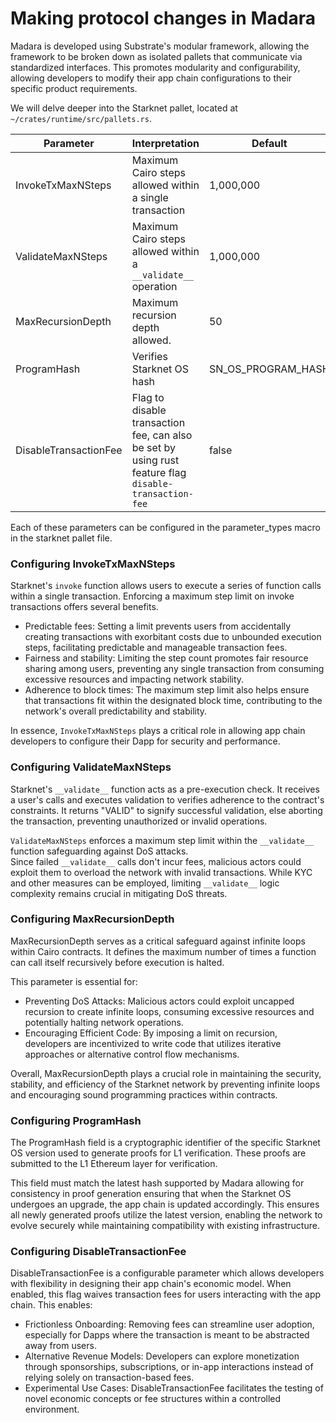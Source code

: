 # Making protocol changes in Madara

Madara is developed using Substrate's modular framework, allowing the framework to be broken down as isolated pallets that communicate via standardized interfaces.
This promotes modularity and configurability, allowing developers to modify their app chain configurations to their specific product requirements.

We will delve deeper into the Starknet pallet, located at `~/crates/runtime/src/pallets.rs`.

| Parameter | Interpretation | Default |
|---|---|---|
|  InvokeTxMaxNSteps | Maximum Cairo steps allowed within a single transaction |1,000,000  |
|  ValidateMaxNSteps | Maximum Cairo steps allowed within a `__validate__` operation |1,000,000  |
|  MaxRecursionDepth | Maximum recursion depth allowed. |50  |
|  ProgramHash | Verifies Starknet OS hash |SN_OS_PROGRAM_HASH |
|  DisableTransactionFee | Flag to disable transaction fee, can also be set by using rust feature flag `disable-transaction-fee` |false  |

Each of these parameters can be configured in the parameter_types macro in the starknet pallet file.

### Configuring InvokeTxMaxNSteps
Starknet's `invoke` function allows users to execute a series of function calls within a single transaction. Enforcing a maximum step limit on invoke transactions offers several benefits.

- Predictable fees: Setting a limit prevents users from accidentally creating transactions with exorbitant costs due to unbounded execution steps, facilitating predictable and manageable transaction fees.
- Fairness and stability: Limiting the step count promotes fair resource sharing among users, preventing any single transaction from consuming excessive resources and impacting network stability.
- Adherence to block times: The maximum step limit also helps ensure that transactions fit within the designated block time, contributing to the network's overall predictability and stability.

In essence, `InvokeTxMaxNSteps` plays a critical role in allowing app chain developers to configure their Dapp for security and performance.

### Configuring ValidateMaxNSteps
Starknet's `__validate__` function acts as a pre-execution check. It receives a user's calls and executes validation to verifies adherence to the contract's constraints. 
It returns "VALID" to signify successful validation, else aborting the transaction, preventing unauthorized or invalid operations. 

`ValidateMaxNSteps` enforces a maximum step limit within the `__validate__` function safeguarding against DoS attacks.  
Since failed `__validate__` calls don't incur fees, malicious actors could exploit them to overload the network with invalid transactions. 
While KYC and other measures can be employed, limiting `__validate__` logic complexity remains crucial in mitigating DoS threats.

### Configuring MaxRecursionDepth
MaxRecursionDepth serves as a critical safeguard against infinite loops within Cairo contracts. It defines the maximum number of times a function can call itself recursively before execution is halted. 

This parameter is essential for:

- Preventing DoS Attacks: Malicious actors could exploit uncapped recursion to create infinite loops, consuming excessive resources and potentially halting network operations.
- Encouraging Efficient Code: By imposing a limit on recursion, developers are incentivized to write code that utilizes iterative approaches or alternative control flow mechanisms.

Overall, MaxRecursionDepth plays a crucial role in maintaining the security, stability, and efficiency of the Starknet network by preventing infinite loops and encouraging sound programming practices within contracts.

### Configuring ProgramHash
The ProgramHash field is a cryptographic identifier of the specific Starknet OS version used to generate proofs for L1 verification. These proofs are submitted to the L1 Ethereum layer for verification.

This field must match the latest hash supported by Madara allowing for consistency in proof generation ensuring that when the Starknet OS undergoes an upgrade, the app chain is updated accordingly. 
This ensures all newly generated proofs utilize the latest version, enabling the network to evolve securely while maintaining compatibility with existing infrastructure.

### Configuring DisableTransactionFee
DisableTransactionFee is a configurable parameter which allows developers with  flexibility in designing their app chain's economic model. 
When enabled, this flag waives transaction fees for users interacting with the app chain. This enables:
- Frictionless Onboarding: Removing fees can streamline user adoption, especially for Dapps where the transaction is meant to be abstracted away from users.
- Alternative Revenue Models: Developers can explore monetization through sponsorships, subscriptions, or in-app interactions instead of relying solely on transaction-based fees.
- Experimental Use Cases: DisableTransactionFee facilitates the testing of novel economic concepts or fee structures within a controlled environment.

